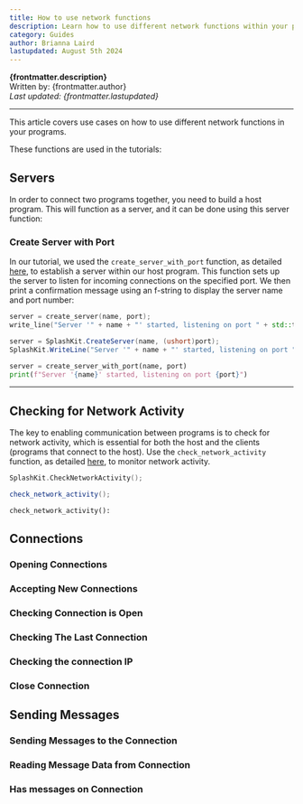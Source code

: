 ```yaml
---
title: How to use network functions
description: Learn how to use different network functions within your programs.
category: Guides
author: Brianna Laird
lastupdated: August 5th 2024
---
```



**{frontmatter.description}**  
Written by: {frontmatter.author}  
_Last updated: {frontmatter.lastupdated}_

---

This article covers use cases on how to use different network functions in your programs.

These functions are used in the tutorials:

## Servers

In order to connect two programs together, you need to build a host program. This will function as a server, and it can be done using this server function:

### Create Server with Port

In our tutorial, we used the `create_server_with_port` function, as detailed [here](https://splashkit.io/api/networking/#create-server), to establish a server within our host program. This function sets up the server to listen for incoming connections on the specified port. We then print a confirmation message using an f-string to display the server name and port number:

<Tabs syncKey="code-language">
  <TabItem label="C++">

```cpp
server = create_server(name, port);
write_line("Server '" + name + "' started, listening on port " + std::to_string(port));
```

  </TabItem>
  <TabItem label="C#">

```csharp
server = SplashKit.CreateServer(name, (ushort)port);
SplashKit.WriteLine("Server '" + name + "' started, listening on port " + port);
```

  </TabItem>
  <TabItem label="Python">

```python
server = create_server_with_port(name, port)
print(f"Server '{name}' started, listening on port {port}")
```

  </TabItem>
</Tabs>

---

## Checking for Network Activity

The key to enabling communication between programs is to check for network activity, which is essential for both the host and the clients (programs that connect to the host). Use the `check_network_activity` function, as detailed [here](https://splashkit.io/api/networking/#check-network-activity), to monitor network activity.

<Tabs syncKey="code-language">
  <TabItem label="C++">

```cpp
SplashKit.CheckNetworkActivity();
```

  </TabItem>
  <TabItem label="C#">

```csharp
check_network_activity();
```

  </TabItem>
  <TabItem label="Python">

```python
check_network_activity():
```

  </TabItem>
</Tabs>

## Connections

### Opening Connections

### Accepting New Connections

### Checking Connection is Open

### Checking The Last Connection

### Checking the connection IP

### Close Connection

## Sending Messages

### Sending Messages to the Connection

### Reading Message Data from Connection

### Has messages on Connection
